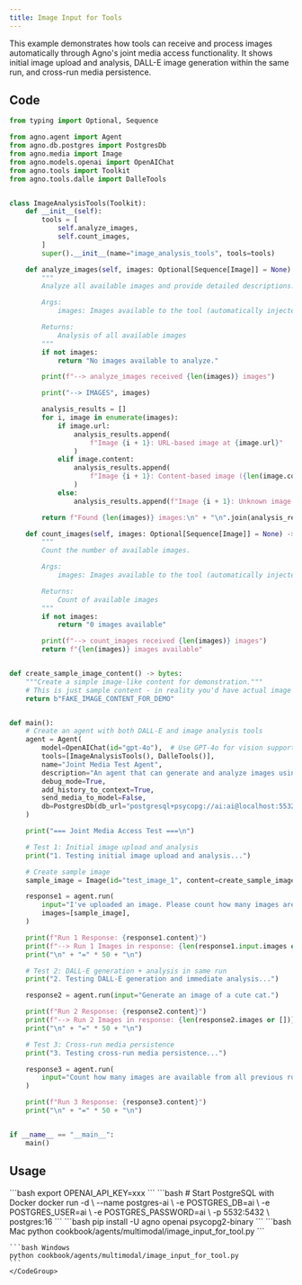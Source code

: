 ```yaml
---
title: Image Input for Tools
---
```


This example demonstrates how tools can receive and process images automatically through Agno's joint media access functionality. It shows initial image upload and analysis, DALL-E image generation within the same run, and cross-run media persistence.

## Code

```python cookbook/agents/multimodal/image_input_for_tool.py
from typing import Optional, Sequence

from agno.agent import Agent
from agno.db.postgres import PostgresDb
from agno.media import Image
from agno.models.openai import OpenAIChat
from agno.tools import Toolkit
from agno.tools.dalle import DalleTools


class ImageAnalysisTools(Toolkit):
    def __init__(self):
        tools = [
            self.analyze_images,
            self.count_images,
        ]
        super().__init__(name="image_analysis_tools", tools=tools)

    def analyze_images(self, images: Optional[Sequence[Image]] = None) -> str:
        """
        Analyze all available images and provide detailed descriptions.

        Args:
            images: Images available to the tool (automatically injected)

        Returns:
            Analysis of all available images
        """
        if not images:
            return "No images available to analyze."

        print(f"--> analyze_images received {len(images)} images")

        print("--> IMAGES", images)

        analysis_results = []
        for i, image in enumerate(images):
            if image.url:
                analysis_results.append(
                    f"Image {i + 1}: URL-based image at {image.url}"
                )
            elif image.content:
                analysis_results.append(
                    f"Image {i + 1}: Content-based image ({len(image.content)} bytes)"
                )
            else:
                analysis_results.append(f"Image {i + 1}: Unknown image format")

        return f"Found {len(images)} images:\n" + "\n".join(analysis_results)

    def count_images(self, images: Optional[Sequence[Image]] = None) -> str:
        """
        Count the number of available images.

        Args:
            images: Images available to the tool (automatically injected)

        Returns:
            Count of available images
        """
        if not images:
            return "0 images available"

        print(f"--> count_images received {len(images)} images")
        return f"{len(images)} images available"


def create_sample_image_content() -> bytes:
    """Create a simple image-like content for demonstration."""
    # This is just sample content - in reality you'd have actual image bytes
    return b"FAKE_IMAGE_CONTENT_FOR_DEMO"


def main():
    # Create an agent with both DALL-E and image analysis tools
    agent = Agent(
        model=OpenAIChat(id="gpt-4o"),  # Use GPT-4o for vision support
        tools=[ImageAnalysisTools(), DalleTools()],
        name="Joint Media Test Agent",
        description="An agent that can generate and analyze images using joint media access.",
        debug_mode=True,
        add_history_to_context=True,
        send_media_to_model=False,
        db=PostgresDb(db_url="postgresql+psycopg://ai:ai@localhost:5532/ai"),
    )

    print("=== Joint Media Access Test ===\n")

    # Test 1: Initial image upload and analysis
    print("1. Testing initial image upload and analysis...")

    # Create sample image
    sample_image = Image(id="test_image_1", content=create_sample_image_content())

    response1 = agent.run(
        input="I've uploaded an image. Please count how many images are available and analyze them.",
        images=[sample_image],
    )

    print(f"Run 1 Response: {response1.content}")
    print(f"--> Run 1 Images in response: {len(response1.input.images or [])}")
    print("\n" + "=" * 50 + "\n")

    # Test 2: DALL-E generation + analysis in same run
    print("2. Testing DALL-E generation and immediate analysis...")

    response2 = agent.run(input="Generate an image of a cute cat.")

    print(f"Run 2 Response: {response2.content}")
    print(f"--> Run 2 Images in response: {len(response2.images or [])}")
    print("\n" + "=" * 50 + "\n")

    # Test 3: Cross-run media persistence
    print("3. Testing cross-run media persistence...")

    response3 = agent.run(
        input="Count how many images are available from all previous runs and analyze them."
    )

    print(f"Run 3 Response: {response3.content}")
    print("\n" + "=" * 50 + "\n")


if __name__ == "__main__":
    main()
```

## Usage

<Steps>
  <Snippet file="create-venv-step.mdx" />

  <Step title="Set your API key">
    ```bash
    export OPENAI_API_KEY=xxx
    ```
  </Step>

  <Step title="Set up PostgreSQL">
    ```bash
    # Start PostgreSQL with Docker
    docker run -d \
      --name postgres-ai \
      -e POSTGRES_DB=ai \
      -e POSTGRES_USER=ai \
      -e POSTGRES_PASSWORD=ai \
      -p 5532:5432 \
      postgres:16
    ```
  </Step>

  <Step title="Install libraries">
    ```bash
    pip install -U agno openai psycopg2-binary
    ```
  </Step>

  <Step title="Run Agent">
    <CodeGroup>
    ```bash Mac
    python cookbook/agents/multimodal/image_input_for_tool.py
    ```
    
    ```bash Windows
    python cookbook/agents/multimodal/image_input_for_tool.py
    ```
    </CodeGroup>
  </Step>
</Steps>